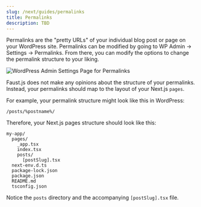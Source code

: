 ```yaml
---
slug: /next/guides/permalinks
title: Permalinks
description: TBD
---
```


Permalinks are the "pretty URLs" of your individual blog post or page on your WordPress site. Permalinks can be modified by going to WP Admin -> Settings -> Permalinks. From there, you can modify the options to change the permalink structure to your liking.

<img
  src="/docs/img/permalinks.png"
  alt="WordPress Admin Settings Page for Permalinks"
/>

Faust.js does not make any opinions about the structure of your permalinks. Instead, your permalinks should map to the layout of your Next.js `pages`.

For example, your permalink structure might look like this in WordPress:

```
/posts/%postname%/
```

Therefore, your Next.js pages structure should look like this:

```
my-app/
  pages/
    _app.tsx
    index.tsx
    posts/
      [postSlug].tsx
  next-env.d.ts
  package-lock.json
  package.json
  README.md
  tsconfig.json
```

Notice the `posts` directory and the accompanying `[postSlug].tsx` file.
